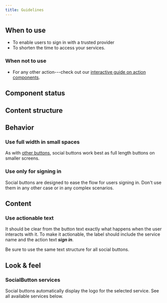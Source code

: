 ```yaml
---
title: Guidelines
---
```


<ReactExample />

## When to use

- To enable users to sign in with a trusted provider
- To shorten the time to access your services.

### When not to use

- For any other action---check out our [interactive guide on action components](/guides/using-button-type-components/).

## Component status

<ComponentStatus component="SocialButton" />

## Content structure

<FigmaFile
  file="4QJZqvBvRrLu6t9mwObCkA"
  node="759%3A2358"
  alt="Social service logo: shows the logo of the given sign-in service; label: nudges the user to complete the sign-in flow."
/>

## Behavior

### Use full width in small spaces

As with [other buttons](/components/action/button/#mobile-vs-desktop-size),
social buttons work best as full length buttons on smaller screens.

### Use only for signing in

Social buttons are designed to ease the flow for users signing in.
Don't use them in any other case or in any complex scenarios.

## Content

### Use actionable text

It should be clear from the button text exactly what happens when the user interacts with it.
To make it actionable,
the label should include the service name and the action text **_sign in_**.

Be sure to use the same text structure for all social buttons.

## Look & feel

### SocialButton services

Social buttons automatically display the logo for the selected service.
See all available services below.

<ReactExample name="SocialButton services" />
